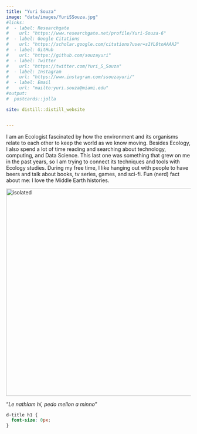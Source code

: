 ```yaml
---
title: "Yuri Souza"
image: "data/images/YuriSSouza.jpg"
#links:
#  - label: Researchgate
#    url: "https://www.researchgate.net/profile/Yuri-Souza-6"
#  - label: Google Citations   
#    url: "https://scholar.google.com/citations?user=s1YL0toAAAAJ"
#  - label: GitHub
#    url: "https://github.com/souzayuri"
#  - label: Twitter
#    url: "https://twitter.com/Yuri_S_Souza"
#  - label: Instagram
#    url: "https://www.instagram.com/ssouzayuri/"
#  - label: Email
#    url: "mailto:yuri.souza@miami.edu"
#output:
#  postcards::jolla

site: distill::distill_website


---
```


I am an Ecologist fascinated by how the environment and its organisms relate to each other to keep the world as we know moving. Besides Ecology, I also spend a lot of time reading and searching about technology, computing, and Data Science. This last one was something that grew on me in the past years, so I am trying to connect its techniques and tools with Ecology studies. During my free time, I like hanging out with people to have beers and talk about books, tv series, games, and sci-fi. Fun (nerd) fact about me: I love the Middle Earth histories.


<img src="data/images/generatedtext.jpg" alt="isolated" width="565">


"*Le nathlam hí, pedo mellon a minno*"


```css

d-title h1 {
  font-size: 0px;
}

```


<div class="layout-chunk" data-layout="l-screen">
<div id="particles-js"></div>
</div>
<script src="./assets/particles.min.js"></script>
<script src="./assets/app.js"></script>

